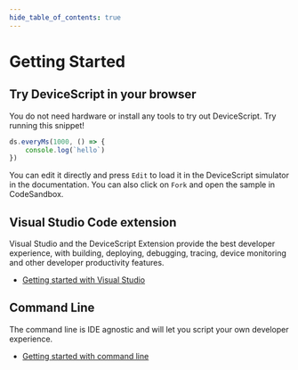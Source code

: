 ```yaml
---
hide_table_of_contents: true
---
```


# Getting Started

## Try DeviceScript in your browser

You do not need hardware or install any tools to try out DeviceScript. Try running this snippet!

```ts edit
ds.everyMs(1000, () => {
    console.log(`hello`)
})
```

You can edit it directly and press `Edit` to load it in the DeviceScript simulator in the documentation.
You can also click on `Fork` and open the sample in CodeSandbox.

## Visual Studio Code extension

Visual Studio and the DeviceScript Extension provide the best developer experience, with building, deploying, debugging,
tracing, device monitoring and other developer productivity features.

-   [Getting started with Visual Studio](/getting-started/vscode)

## Command Line

The command line is IDE agnostic and will let you script your own developer experience.

-   [Getting started with command line](/getting-started/cli)
